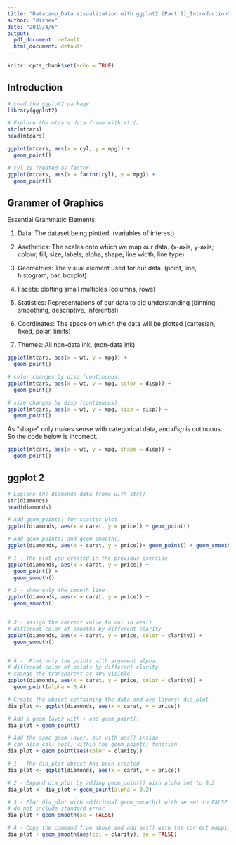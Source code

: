 ```yaml
---
title: "Datacamp_Data Visualization with ggplot2 (Part 1)_Introduction"
author: "dizhen"
date: "2019/4/6"
output:
  pdf_document: default
  html_document: default
---
```


```r
knitr::opts_chunk$set(echo = TRUE)
```

## Introduction

```r
# Load the ggplot2 package
library(ggplot2)

# Explore the mtcars data frame with str()
str(mtcars)
head(mtcars)
```

```r
ggplot(mtcars, aes(x = cyl, y = mpg)) +
  geom_point()

# cyl is treated as factor
ggplot(mtcars, aes(x = factor(cyl), y = mpg)) +
  geom_point()
```

## Grammer of Graphics

Essential Grammatic Elements:

1. Data: The dataset being plotted. (variables of interest)

2. Asethetics: The scales onto which we map our data. (x-axis, y-axis; colour, fill; size, labels; alpha, shape; line width, line type)

3. Geometries: The visual element used for out data. (point, line, histogram, bar, boxplot)

4. Facets: plotting small multiples (columns, rows)

5. Statistics: Representations of our data to aid understanding (binning, smoothing, descriptive, inferential)

6. Coordinates: The space on which the data will be plotted (cartesian, fixed, polar, limits)

7. Themes: All non-data ink. (non-data ink)

```r
ggplot(mtcars, aes(x = wt, y = mpg)) +
  geom_point()

# color changes by disp (continuous)
ggplot(mtcars, aes(x = wt, y = mpg, color = disp)) +
  geom_point()

# size changes by disp (continuous)
ggplot(mtcars, aes(x = wt, y = mpg, size = disp)) +
  geom_point()
```

As "shape" only makes sense with categorical data, and *disp* is cotinuous. So the code below is incorrect.
```r
ggplot(mtcars, aes(x = wt, y = mpg, shape = disp)) +
  geom_point()
```

## ggplot 2

```r
# Explore the diamonds data frame with str()
str(diamonds)
head(diamonds)
```

```r
# Add geom_point() for scatter plot
ggplot(diamonds, aes(x = carat, y = price)) + geom_point()

# Add geom_point() and geom_smooth() 
ggplot(diamonds, aes(x = carat, y = price))+ geom_point() + geom_smooth()

```


```r
# 1 - The plot you created in the previous exercise
ggplot(diamonds, aes(x = carat, y = price)) +
  geom_point() +
  geom_smooth()

# 2 - show only the smooth line
ggplot(diamonds, aes(x = carat, y = price)) +
  geom_smooth()


# 3 - assign the correct value to col in aes()
# different color of smooths by different clarity
ggplot(diamonds, aes(x = carat, y = price, color = clarity)) +
  geom_smooth()


# 4 -  Plot only the points with argument alpha.
# different color of points by different clarity
# change the transparent as 40% visible
ggplot(diamonds, aes(x = carat, y = price, color = clarity)) +
  geom_point(alpha = 0.4) 
```

```r
# Create the object containing the data and aes layers: dia_plot
dia_plot <- ggplot(diamonds, aes(x = carat, y = price))

# Add a geom layer with + and geom_point()
dia_plot + geom_point()

# Add the same geom layer, but with aes() inside
# can also call aes() within the geom_point() function
dia_plot + geom_point(aes(color = clarity))

```

```r
# 1 - The dia_plot object has been created 
dia_plot <- ggplot(diamonds, aes(x = carat, y = price))

# 2 - Expand dia_plot by adding geom_point() with alpha set to 0.2
dia_plot <- dia_plot + geom_point(alpha = 0.2)

# 3 - Plot dia_plot with additional geom_smooth() with se set to FALSE
# do not include standard error
dia_plot + geom_smooth(se = FALSE)

# 4 - Copy the command from above and add aes() with the correct mapping to geom_smooth()
dia_plot + geom_smooth(aes(col = clarity), se = FALSE)
```


